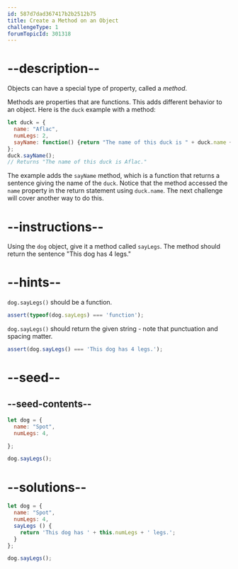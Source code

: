 ```yaml
---
id: 587d7dad367417b2b2512b75
title: Create a Method on an Object
challengeType: 1
forumTopicId: 301318
---
```


# --description--

Objects can have a special type of property, called a <dfn>method</dfn>.

Methods are properties that are functions. This adds different behavior to an object. Here is the `duck` example with a method:

```js
let duck = {
  name: "Aflac",
  numLegs: 2,
  sayName: function() {return "The name of this duck is " + duck.name + ".";}
};
duck.sayName();
// Returns "The name of this duck is Aflac."
```

The example adds the `sayName` method, which is a function that returns a sentence giving the name of the `duck`. Notice that the method accessed the `name` property in the return statement using `duck.name`. The next challenge will cover another way to do this.

# --instructions--

Using the `dog` object, give it a method called `sayLegs`. The method should return the sentence "This dog has 4 legs."

# --hints--

`dog.sayLegs()` should be a function.

```js
assert(typeof(dog.sayLegs) === 'function');
```

`dog.sayLegs()` should return the given string - note that punctuation and spacing matter.

```js
assert(dog.sayLegs() === 'This dog has 4 legs.');
```

# --seed--

## --seed-contents--

```js
let dog = {
  name: "Spot",
  numLegs: 4,

};

dog.sayLegs();
```

# --solutions--

```js
let dog = {
  name: "Spot",
  numLegs: 4,
  sayLegs () {
    return 'This dog has ' + this.numLegs + ' legs.';
  }
};

dog.sayLegs();
```
